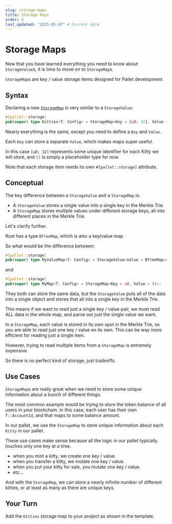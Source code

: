 ```yaml
---
slug: storage-maps
title: Storage Maps
order: 6
last_updated: "2025-05-07" # Current date
---
```


# Storage Maps

Now that you have learned everything you need to know about `StorageValue`s, it is time to move on to `StorageMap`s.

`StorageMap`s are key / value storage items designed for Pallet development.

## Syntax

Declaring a new [`StorageMap`](https://docs.rs/frame-support/38.0.0/frame_support/storage/types/struct.StorageMap.html) is very similar to a `StorageValue`:

```rust
#[pallet::storage]
pub(super) type Kitties<T: Config> = StorageMap<Key = [u8; 32], Value = ()>;
```

Nearly everything is the same, except you need to define a `Key` and `Value`.

Each `Key` can store a separate `Value`, which makes maps super useful.

In this case `[u8; 32]` represents some unique identifier for each Kitty we will store, and `()` is simply a placeholder type for now.

Note that each storage item needs its own `#[pallet::storage]` attribute.

## Conceptual

The key difference between a `StorageValue` and a `StorageMap` is:

- A `StorageValue` stores a single value into a single key in the Merkle Trie.
- A `StorageMap` stores multiple values under different storage keys, all into different places in the Merkle Trie.

Let's clarify further.

Rust has a type `BTreeMap`, which is also a key/value map.

So what would be the difference between:

```rust
#[pallet::storage]
pub(super) type MyValueMap<T: Config> = StorageValue<Value = BTreeMap<u8, ()>>;
```

and

```rust
#[pallet::storage]
pub(super) type MyMap<T: Config> = StorageMap<Key = u8, Value = ()>;
```

They both can store the same data, but the `StorageValue` puts all of the data into a single object and stores that all into a single key in the Merkle Trie.

This means if we want to read just a single key / value pair, we must read ALL data in the whole map, and parse out just the single value we want.

In a `StorageMap`, each value is stored in its own spot in the Merkle Trie, so you are able to read just one key / value on its own. This can be way more efficient for reading just a single item.

However, trying to read multiple items from a `StorageMap` is extremely expensive.

So there is no perfect kind of storage, just tradeoffs.

## Use Cases

`StorageMap`s are really great when we need to store some unique information about a bunch of different things.

The most common example would be trying to store the token balance of all users in your blockchain. In this case, each user has their own `T::AccountId`, and that maps to some balance amount.

In our pallet, we use the `StorageMap` to store unique information about each `Kitty` in our pallet.

These use cases make sense because all the logic in our pallet typically touches only one key at a time.

- when you mint a kitty, we create one key / value.
- when you transfer a kitty, we mutate one key / value.
- when you put your kitty for sale, you mutate one key / value.
- etc...

And with the `StorageMap`, we can store a nearly infinite number of different kitties, or at least as many as there are unique keys.

## Your Turn

Add the `Kitties` storage map to your project as shown in the template.
